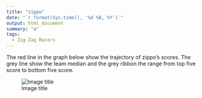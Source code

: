 ```yaml
---
title: "zippo"
date: "`r format(Sys.time(), '%d %B, %Y')`"
output: html_document
summary: "a"
tags:
  - Zig-Zag Racers
---
```


The red line in the graph below show the trajectory of zippo's scores. The grey line show the team median and the grey ribbon the range from top five score to bottom five score.

![Image title](zippo.jpg)

